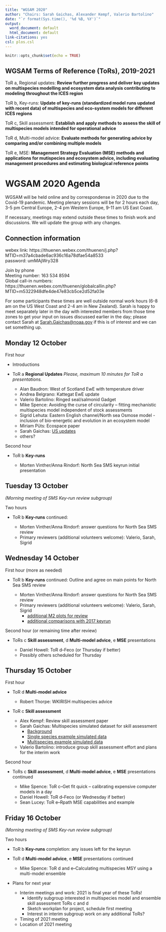 ```yaml
---
title: "WGSAM 2020"
author: "Chairs: Sarah Gaichas, Alexander Kempf, Valerio Bartolino"
date: "`r format(Sys.time(), '%d %B, %Y')`"
output:
  word_document: default
  html_document: default
link-citations: yes
csl: plos.csl
---
```


```r
knitr::opts_chunk$set(echo = TRUE)
```

## WGSAM Terms of Reference (ToRs), 2019-2021

ToR a, Regional updates: **Review further progress and deliver key updates on multispecies modelling and ecosystem data analysis contributing to modeling throughout the ICES region**

ToR b, Key-runs:  **Update of key-runs (standardized model runs updated with recent data) of multispecies and eco-system models for different ICES regions**

ToR c, Skill assessment: **Establish and apply methods to assess the skill of multispecies models intended for operational advice**

ToR d, Multi-model advice: **Evaluate methods for generating advice by comparing and/or combining multiple models**

ToR e, MSE: **Management Strategy Evaluation (MSE) methods and applications for mutispecies and ecosystem advice, including evaluating management procedures and estimating biological reference points**

# WGSAM 2020 Agenda

WGSAM will be held online and by correspondense in 2020 due to the Covid-19 pandemic. Meeting plenary sessions will be for 2 hours each day, 3-5 pm Central Europe, 2-4 pm Western Europe, 9-11 am US East Coast.

If necessary, meetings may extend outside these times to finish work and discussions. We will update the group with any changes.

## Connection information

webex link: https://thuenen.webex.com/thuenen/j.php?MTID=m37a4cbade6ac936c16a78dfae54a8533  
password: umMAjWry328

Join by phone  
Meeting number: 163 534 8594  
Global call-in numbers: https://thuenen.webex.com/thuenen/globalcallin.php?MTID=m5322948dfe4de47e83cb5ce2d52fa03e

For some participants these times are well outside normal work hours (6-8 am on the US West Coast and 2-4 am in New Zealand). Sarah is happy to meet separately later in the day with interested members from those time zones to get your input on issues discussed earlier in the day; please contact Sarah at <Sarah.Gaichas@noaa.gov> if this is of interest and we can set something up.

## Monday 12 October

First hour

* Introductions

* ToR a **Regional Updates** *Please, maximum 10 minutes for ToR a presentations.*

    - Alan Baudron: West of Scotland EwE with temperature driver 
    - Andrea Belgrano: Kattegat EwE update 
    - Valerio Bartolino: Ringed seal/salmonid Gadget
    - Mike Spence: Avoiding the curse of circularity – fitting mechanistic multispecies model independent of stock assessments
    - Sigrid Lehuta: Eastern English channel/North sea Osmose model - inclusion of bio-energetic and evolution in an ecosystem model
    - Miriam Püts: Ecospace paper
    - Sarah Gaichas: [US updates](https://noaa-edab.github.io/presentations/20201012_WGSAM_USupdate_Gaichas.html)  
    - others? 

Second hour

* ToR b **Key-runs** 

    - Morten Vinther/Anna Rindorf: North Sea SMS keyrun initial presentation  

## Tuesday 13 October

*(Morning meeting of SMS Key-run review subgroup)*

Two hours

* ToR b **Key-runs** continued: 

    - Morten Vinther/Anna Rindorf: answer questions for North Sea SMS review
    - Primary reviewers (additional volunteers welcome): Valerio, Sarah, Sigrid

## Wednesday 14 October

First hour (more as needed)

* ToR b **Key-runs** continued: Outline and agree on main points for North Sea SMS review

    - Morten Vinther/Anna Rindorf: answer questions for North Sea SMS review
    - Primary reviewers (additional volunteers welcome): Valerio, Sarah, Sigrid
        - [additional M2 plots for review](https://ices-eg.github.io/wg_WGSAM/NorthSeaKeyRun_HerringM2.html)
        - [additional comparisons with 2017 keyrun](https://ices-eg.github.io/wg_WGSAM/NorthSeaKeyRun_SuppPlots.html)

Second hour (or remaining time after review)

* ToRs c **Skill assessment**, d **Multi-model advice**, e **MSE** presentations 

    - Daniel Howell: ToR d--Feco (or Thursday if better)
    - Possibly others scheduled for Thursday


## Thursday 15 October

First hour

* ToR d **Multi-model advice**

    - Robert Thorpe: WKIRISH multispecies advice  
  
* ToR c **Skill assessment** 

    - Alex Kempf: Review skill assessment paper
    - Sarah Gaichas: Multispecies simulated dataset for skill assessment
        - [Background](https://sgaichas.github.io/poseidon-dev/atlantisom_landingpage.html)
        - [Single species example simulated data](https://sgaichas.github.io/poseidon-dev/NOBAcod.html)
        - [Multispecies example simulated data](https://sgaichas.github.io/poseidon-dev/NOBAmsdiets.html)
    - Valerio Bartolino: introduce group skill assessment effort and plans for the interim work 

Second hour

* ToRs c **Skill assessment**, d **Multi-model advice**, e **MSE** presentations continued

    - Mike Spence: ToR c--Get fit quick – calibrating expensive computer models  in a day
    - Daniel Howell: ToR d--Feco (or Wednesday if better)
    - Sean Lucey: ToR e--Rpath MSE capabilities and example


## Friday 16 October

*(Morning meeting of SMS Key-run review subgroup)*

Two hours

* ToR b **Key-runs** completion: any issues left for the keyrun

* ToR d **Multi-model advice**, e **MSE** presentations continued     
    - Mike Spence: ToR d and e--Calculating multispecies MSY using a multi-model ensemble

* Plans for next year
    - Interim meetings and work: 2021 is final year of these ToRs!
        - Identify subgroup interested in multispecies model and ensemble skill assessment ToRs c and d
        - Sketch workplan for project, schedule first meeting
        - Interest in interim subgroup work on any additional ToRs?
    - Timing of 2021 meeting
    - Location of 2021 meeting 



